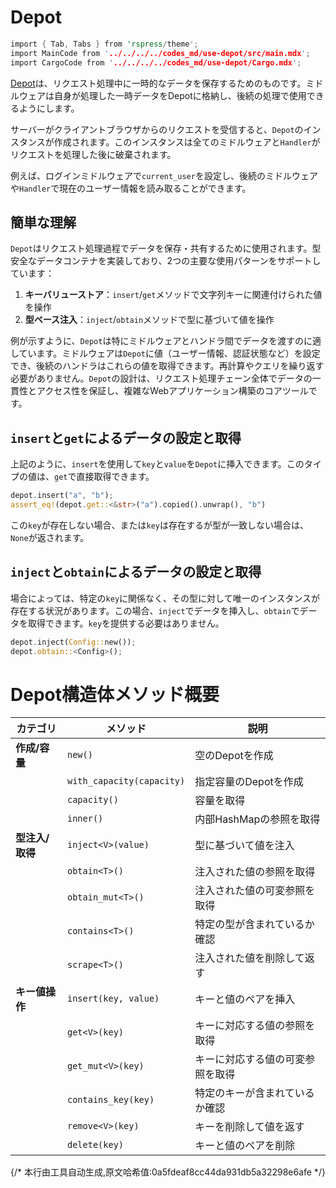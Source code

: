 # Depot

```rust
import { Tab, Tabs } from 'rspress/theme';
import MainCode from '../../../../codes_md/use-depot/src/main.mdx';
import CargoCode from '../../../../codes_md/use-depot/Cargo.mdx';
```

[Depot](https://docs.rs/salvo_core/latest/salvo_core/struct.Depot.html)は、リクエスト処理中に一時的なデータを保存するためのものです。ミドルウェアは自身が処理した一時データをDepotに格納し、後続の処理で使用できるようにします。

サーバーがクライアントブラウザからのリクエストを受信すると、`Depot`のインスタンスが作成されます。このインスタンスは全てのミドルウェアと`Handler`がリクエストを処理した後に破棄されます。

例えば、ログインミドルウェアで`current_user`を設定し、後続のミドルウェアや`Handler`で現在のユーザー情報を読み取ることができます。

## 簡単な理解

`Depot`はリクエスト処理過程でデータを保存・共有するために使用されます。型安全なデータコンテナを実装しており、2つの主要な使用パターンをサポートしています：

1. **キーバリューストア**：`insert`/`get`メソッドで文字列キーに関連付けられた値を操作
2. **型ベース注入**：`inject`/`obtain`メソッドで型に基づいて値を操作

例が示すように、`Depot`は特にミドルウェアとハンドラ間でデータを渡すのに適しています。ミドルウェアは`Depot`に値（ユーザー情報、認証状態など）を設定でき、後続のハンドラはこれらの値を取得できます。再計算やクエリを繰り返す必要がありません。`Depot`の設計は、リクエスト処理チェーン全体でデータの一貫性とアクセス性を保証し、複雑なWebアプリケーション構築のコアツールです。

<Tabs>
  <Tab label="main.rs">
    <MainCode/>
  </Tab>
  <Tab label="Cargo.toml">
    <CargoCode/>
  </Tab>
</Tabs>

## `insert`と`get`によるデータの設定と取得

上記のように、`insert`を使用して`key`と`value`を`Depot`に挿入できます。このタイプの値は、`get`で直接取得できます。

```rust
depot.insert("a", "b");
assert_eq!(depot.get::<&str>("a").copied().unwrap(), "b")
```

この`key`が存在しない場合、または`key`は存在するが型が一致しない場合は、`None`が返されます。

## `inject`と`obtain`によるデータの設定と取得

場合によっては、特定の`key`に関係なく、その型に対して唯一のインスタンスが存在する状況があります。この場合、`inject`でデータを挿入し、`obtain`でデータを取得できます。`key`を提供する必要はありません。

```rust
depot.inject(Config::new());
depot.obtain::<Config>();
```

# Depot構造体メソッド概要

| カテゴリ | メソッド | 説明 |
|------|------|------|
| **作成/容量** | `new()` | 空のDepotを作成 |
| | `with_capacity(capacity)` | 指定容量のDepotを作成 |
| | `capacity()` | 容量を取得 |
| | `inner()` | 内部HashMapの参照を取得 |
| **型注入/取得** | `inject<V>(value)` | 型に基づいて値を注入 |
| | `obtain<T>()` | 注入された値の参照を取得 |
| | `obtain_mut<T>()` | 注入された値の可変参照を取得 |
| | `contains<T>()` | 特定の型が含まれているか確認 |
| | `scrape<T>()` | 注入された値を削除して返す |
| **キー値操作** | `insert(key, value)` | キーと値のペアを挿入 |
| | `get<V>(key)` | キーに対応する値の参照を取得 |
| | `get_mut<V>(key)` | キーに対応する値の可変参照を取得 |
| | `contains_key(key)` | 特定のキーが含まれているか確認 |
| | `remove<V>(key)` | キーを削除して値を返す |
| | `delete(key)` | キーと値のペアを削除 |
{/* 本行由工具自动生成,原文哈希值:0a5fdeaf8cc44da931db5a32298e6afe */}